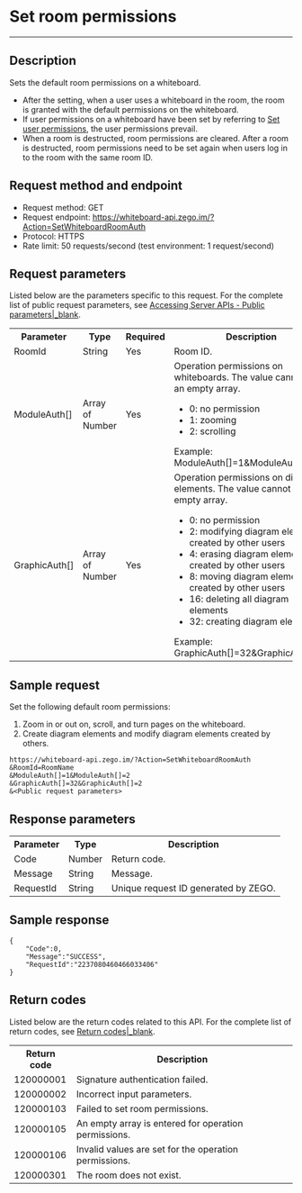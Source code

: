 # Set room permissions
-----

## Description

Sets the default room permissions on a whiteboard.
- After the setting, when a user uses a whiteboard in the room, the room is granted with the default permissions on the whiteboard.
- If user permissions on a whiteboard have been set by referring to [Set user permissions](!ServerAPI/Set_User_Permissions), the user permissions prevail.
- When a room is destructed, room permissions are cleared. After a room is destructed, room permissions need to be set again when users log in to the room with the same room ID.

## Request method and endpoint

- Request method: GET
- Request endpoint: https://whiteboard-api.zego.im/?Action=SetWhiteboardRoomAuth
- Protocol: HTTPS
- Rate limit: 50 requests/second (test environment: 1 request/second)

## Request parameters

Listed below are the parameters specific to this request. For the complete list of public request parameters, see [Accessing Server APIs - Public parameters\|_blank](!ServerAPI/Call_Methods#2_1).

<table>
  
  <tbody><tr>
    <th>Parameter</th>
    <th>Type</th>
    <th>Required</th>
    <th>Description</th>
  </tr>
  <tr>
    <td>RoomId</td>
    <td>String</td>
    <td>Yes</td>
    <td>Room ID. </td>
  </tr>
  <tr>
    <td>ModuleAuth[]</td>
    <td>Array of Number</td>
    <td>Yes</td>
    <td>Operation permissions on whiteboards. The value cannot be an empty array. <ul><li>0: no permission</li><li> 1: zooming</li><li> 2: scrolling</li></ul>Example: ModuleAuth[]=1&ModuleAuth[]=2</td>
  </tr>
  <tr>
    <td>GraphicAuth[]</td>
    <td>Array of Number</td>
    <td>Yes</td>
    <td>Operation permissions on diagram elements. The value cannot be an empty array. <ul><li>0: no permission</li><li> 2: modifying diagram elements created by other users</li><li>4: erasing diagram elements created by other users</li><li>8: moving diagram elements created by other users</li><li> 16: deleting all diagram elements</li><li>32: creating diagram elements</li></ul>Example: GraphicAuth[]=32&GraphicAuth[]=2</td>
  </tr>
</tbody></table>


## Sample request 

Set the following default room permissions:
1. Zoom in or out on, scroll, and turn pages on the whiteboard.
2. Create diagram elements and modify diagram elements created by others.



```
https://whiteboard-api.zego.im/?Action=SetWhiteboardRoomAuth
&RoomId=RoomName
&ModuleAuth[]=1&ModuleAuth[]=2
&GraphicAuth[]=32&GraphicAuth[]=2
&<Public request parameters>
```

## Response parameters

<table>
  
  <tbody><tr>
    <th>Parameter</th>
    <th>Type</th>
    <th>Description</th>
  </tr>
  <tr>
    <td>Code</td>
    <td>Number</td>
    <td>Return code. </td>
  </tr>
  <tr>
    <td>Message</td>
    <td>String</td>
    <td>Message. </td>
  </tr>
  <tr>
    <td>RequestId</td>
    <td>String</td>
    <td>Unique request ID generated by ZEGO. </td>
  </tr>
</tbody></table>



## Sample response 

```
{
    "Code":0,
    "Message":"SUCCESS",
    "RequestId":"2237080460466033406"
}
```

## Return codes

Listed below are the return codes related to this API. For the complete list of return codes, see [Return codes\|_blank](!ServerAPI/Common_Error_Codes).
<table>
  
  <tbody><tr>
    <th>Return code</th>
    <th>Description</th>
  </tr>
  <tr>
    <td>120000001</td>
    <td>Signature authentication failed. </td>
  </tr>
  <tr>
    <td>120000002</td>
    <td>Incorrect input parameters. </td>
  </tr>
  <tr>
    <td>120000103</td>
    <td>Failed to set room permissions. </td>
  </tr>
  <tr>
    <td>120000105</td>
    <td>An empty array is entered for operation permissions. </td>
  </tr>
  <tr>
    <td>120000106</td>
    <td>Invalid values are set for the operation permissions. </td>
  </tr>
  <tr>
    <td>120000301</td>
    <td>The room does not exist. </td>
  </tr>
</tbody></table>
